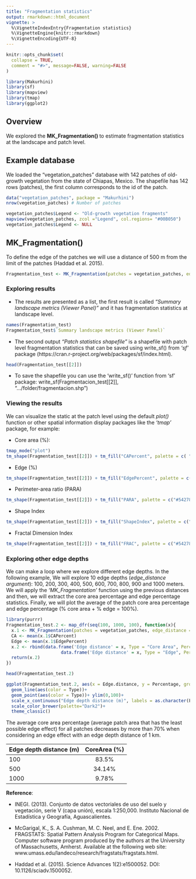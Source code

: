 ```yaml
---
title: "Fragmentation statistics"
output: rmarkdown::html_document
vignette: >
  %\VignetteIndexEntry{Fragmentation statistics}
  %\VignetteEngine{knitr::rmarkdown}
  %\VignetteEncoding{UTF-8}
---
```


```r
knitr::opts_chunk$set(
  collapse = TRUE,
  comment = "#>", message=FALSE, warning=FALSE
)
```

```r
library(Makurhini)
library(sf)
library(mapview)
library(tmap)
library(ggplot2)
```

## Overview
We explored the <strong> MK_Fragmentation() </strong> to estimate fragmentation statistics at the landscape and patch level.

## Example database 
We loaded the "vegetation_patches" database with 142 patches of old-growth vegetation from the state of Chiapas, Mexico. The shapefile has 142 rows (patches), the first column corresponds to the id of the patch.

```r
data("vegetation_patches", package = "Makurhini")
nrow(vegetation_patches) # Number of patches
```

```r
vegetation_patches$Legend <- "Old-growth vegetation fragments"
mapview(vegetation_patches, zcol ="Legend", col.regions= "#00B050")
vegetation_patches$Legend <- NULL
```

## MK_Fragmentation()

To define the edge of the patches we will use a distance of 500 m from the limit of the patches (Haddad et al. 2015).


```r
Fragmentation_test <- MK_Fragmentation(patches = vegetation_patches, edge_distance = 500, plot = F, min_patch_area = 100, landscape_area = NULL, area_unit = "km2", perimeter_unit = "km")
```

### Exploring results

* The results are presented as a list, the first result is called *"Summary landscape metrics (Viewer Panel)"* and it has fragmentation statistics at landscape level.

```r
names(Fragmentation_test)
Fragmentation_test$`Summary landscape metrics (Viewer Panel)`
```

* The second output *"Patch statistics shapefile"* is a shapefile with patch level fragmentation statistics that can be saved using write_sf() from *'sf'* package (https://cran.r-project.org/web/packages/sf/index.html).

```r
head(Fragmentation_test[[2]])
```

* To save the shapefile you can use the 'write_sf()' function from 'sf' package: write_sf(Fragmentacion_test[[2]], ".../folder/fragmentacion.shp")

### Viewing the results
We can visualize the static at the patch level using the default *plot()* function or other spatial information display packages like the *'tmap'* package, for example:

* Core area (%):

```r
tmap_mode("plot")
tm_shape(Fragmentation_test[[2]]) + tm_fill("CAPercent", palette = c( "#762A83", "#AF8DC3", "#E7D4E8", "#D9F0D3", "#7FBF7B", "#1B7837"))+ tm_style("cobalt")+ tm_layout(legend.width = 0.43, legend.height = 0.43)
```

* Edge (%)

```r
tm_shape(Fragmentation_test[[2]]) + tm_fill("EdgePercent", palette = c("#542788", "#998EC3", "#D8DAEB", "#FEE0B6", "#F1A340", "#B35806"))+ tm_style("cobalt")+ tm_layout(legend.width = 0.43, legend.height = 0.43)
```

* Perimeter-area ratio (PARA)

```r
tm_shape(Fragmentation_test[[2]]) + tm_fill("PARA", palette = c("#542788", "#998EC3", "#D8DAEB", "#FEE0B6", "#F1A340", "#B35806"))+ tm_style("cobalt")+ tm_layout(legend.width = 0.43, legend.height = 0.43)
```

* Shape Index

```r
tm_shape(Fragmentation_test[[2]]) + tm_fill("ShapeIndex", palette = c("#542788", "#998EC3", "#D8DAEB", "#FEE0B6", "#F1A340", "#B35806"))+ tm_style("cobalt")+ tm_layout(legend.width = 0.43, legend.height = 0.43)
```

* Fractal Dimension Index

```r
tm_shape(Fragmentation_test[[2]]) + tm_fill("FRAC", palette = c("#542788", "#998EC3", "#D8DAEB", "#FEE0B6", "#F1A340", "#B35806"))+ tm_style("cobalt")+ tm_layout(legend.width = 0.43, legend.height = 0.43)
```

### Exploring other edge depths
We can make a loop where we explore different edge depths. In the following example, We will explore 10 edge depths (*edge_distance argument*): 100, 200, 300, 400, 500, 600, 700, 800, 900 and 1000 meters. We will apply the *'MK_Fragmentation'* function using the previous distances and then, we will extract the core area percentage and edge percentage statistics. Finally, we will plot the average of the patch core area percentage and edge percentage (% core area + % edge = 100%). 

```r
library(purrr)
Fragmentation_test.2 <- map_dfr(seq(100, 1000, 100), function(x){
  x.1 <- MK_Fragmentation(patches = vegetation_patches, edge_distance = x, plot = FALSE)[[2]]
  CA <- mean(x.1$CAPercent)
  Edge <- mean(x.1$EdgePercent)
  x.2 <- rbind(data.frame('Edge distance' = x, Type = "Core Area", Percentage = CA),
                     data.frame('Edge distance' = x, Type = "Edge", Percentage = Edge))
  return(x.2)
})

head(Fragmentation_test.2)
```


```r
ggplot(Fragmentation_test.2, aes(x = Edge.distance, y = Percentage, group = Type)) +
  geom_line(aes(color = Type))+
  geom_point(aes(color = Type))+ ylim(0,100)+
  scale_x_continuous("Edge depth distance (m)", labels = as.character(Fragmentation_test.2$Edge.distance), breaks = Fragmentation_test.2$Edge.distance)+
  scale_color_brewer(palette="Dark2")+
  theme_classic()
```


The average core area percentage (average patch area that has the least possible edge effect) for all patches decreases by more than 70% when considering an edge effect with an edge depth distance of 1 km.


 |Edge depth distance (m) | CoreArea (%)|
 |------------------------|:-----------:|
 |100                     | 83.5%       |
 |500                     | 34.14%      |
 |1000                    | 9.78%       |


<strong>Reference</strong>:

* INEGI. (2013). Conjunto de datos vectoriales de uso del suelo y vegetación, serie V (capa unión), escala 1:250,000. Instituto Nacional de Estadística y Geografía, Aguascalientes.

* McGarigal, K., S. A. Cushman, M. C. Neel, and E. Ene. 2002. FRAGSTATS: Spatial Pattern Analysis Program for Categorical Maps. Computer software program produced by the authors at the University of Massachusetts, Amherst. Available at the following web site: www.umass.edu/landeco/research/fragstats/fragstats.html.

* Haddad et al. (2015). Science Advances 1(2):e1500052. DOI: 10.1126/sciadv.1500052.
